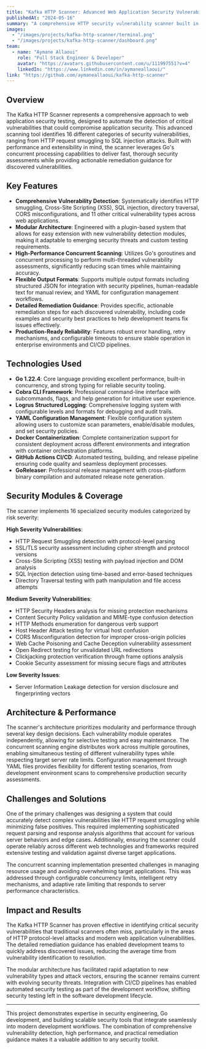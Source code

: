 ```yaml
---
title: "Kafka HTTP Scanner: Advanced Web Application Security Vulnerability Detection"
publishedAt: "2024-05-16"
summary: "A comprehensive HTTP security vulnerability scanner built in Go that detects 16 different types of web application vulnerabilities with concurrent scanning capabilities and detailed remediation guidance."
images:
  - "/images/projects/kafka-http-scanner/terminal.png"
  - "/images/projects/kafka-http-scanner/dashboard.png"
team:
  - name: "Aymane Allaoui"
    role: "Full Stack Engineer & Developer"
    avatar: "https://avatars.githubusercontent.com/u/111997551?v=4"
    linkedIn: "https://www.linkedin.com/in/aymaneallaoui/"
link: "https://github.com/aymaneallaoui/kafka-http-scanner"
---
```


## Overview

The Kafka HTTP Scanner represents a comprehensive approach to web application security testing, designed to automate the detection of critical vulnerabilities that could compromise application security. This advanced scanning tool identifies 16 different categories of security vulnerabilities, ranging from HTTP request smuggling to SQL injection attacks. Built with performance and extensibility in mind, the scanner leverages Go's concurrent processing capabilities to deliver fast, thorough security assessments while providing actionable remediation guidance for discovered vulnerabilities.

## Key Features

- **Comprehensive Vulnerability Detection**: Systematically identifies HTTP smuggling, Cross-Site Scripting (XSS), SQL injection, directory traversal, CORS misconfigurations, and 11 other critical vulnerability types across web applications.
- **Modular Architecture**: Engineered with a plugin-based system that allows for easy extension with new vulnerability detection modules, making it adaptable to emerging security threats and custom testing requirements.
- **High-Performance Concurrent Scanning**: Utilizes Go's goroutines and concurrent processing to perform multi-threaded vulnerability assessments, significantly reducing scan times while maintaining accuracy.
- **Flexible Output Formats**: Supports multiple output formats including structured JSON for integration with security pipelines, human-readable text for manual review, and YAML for configuration management workflows.
- **Detailed Remediation Guidance**: Provides specific, actionable remediation steps for each discovered vulnerability, including code examples and security best practices to help development teams fix issues effectively.
- **Production-Ready Reliability**: Features robust error handling, retry mechanisms, and configurable timeouts to ensure stable operation in enterprise environments and CI/CD pipelines.

## Technologies Used

- **Go 1.22.4**: Core language providing excellent performance, built-in concurrency, and strong typing for reliable security tooling.
- **Cobra CLI Framework**: Professional command-line interface with subcommands, flags, and help generation for intuitive user experience.
- **Logrus Structured Logging**: Comprehensive logging system with configurable levels and formats for debugging and audit trails.
- **YAML Configuration Management**: Flexible configuration system allowing users to customize scan parameters, enable/disable modules, and set security policies.
- **Docker Containerization**: Complete containerization support for consistent deployment across different environments and integration with container orchestration platforms.
- **GitHub Actions CI/CD**: Automated testing, building, and release pipeline ensuring code quality and seamless deployment processes.
- **GoReleaser**: Professional release management with cross-platform binary compilation and automated release note generation.

## Security Modules & Coverage

The scanner implements 16 specialized security modules categorized by risk severity:

**High Severity Vulnerabilities**:

- HTTP Request Smuggling detection with protocol-level parsing
- SSL/TLS security assessment including cipher strength and protocol versions
- Cross-Site Scripting (XSS) testing with payload injection and DOM analysis
- SQL Injection detection using time-based and error-based techniques
- Directory Traversal testing with path manipulation and file access attempts

**Medium Severity Vulnerabilities**:

- HTTP Security Headers analysis for missing protection mechanisms
- Content Security Policy validation and MIME-type confusion detection
- HTTP Methods enumeration for dangerous verb support
- Host Header Attack testing for virtual host confusion
- CORS Misconfiguration detection for improper cross-origin policies
- Web Cache Poisoning and Cache Deception vulnerability assessment
- Open Redirect testing for unvalidated URL redirections
- Clickjacking protection verification through frame options analysis
- Cookie Security assessment for missing secure flags and attributes

**Low Severity Issues**:

- Server Information Leakage detection for version disclosure and fingerprinting vectors

## Architecture & Performance

The scanner's architecture prioritizes modularity and performance through several key design decisions. Each vulnerability module operates independently, allowing for selective testing and easy maintenance. The concurrent scanning engine distributes work across multiple goroutines, enabling simultaneous testing of different vulnerability types while respecting target server rate limits. Configuration management through YAML files provides flexibility for different testing scenarios, from development environment scans to comprehensive production security assessments.

## Challenges and Solutions

One of the primary challenges was designing a system that could accurately detect complex vulnerabilities like HTTP request smuggling while minimizing false positives. This required implementing sophisticated request parsing and response analysis algorithms that account for various server behaviors and edge cases. Additionally, ensuring the scanner could operate reliably across different web technologies and frameworks required extensive testing and validation against diverse target applications.

The concurrent scanning implementation presented challenges in managing resource usage and avoiding overwhelming target applications. This was addressed through configurable concurrency limits, intelligent retry mechanisms, and adaptive rate limiting that responds to server performance characteristics.

## Impact and Results

The Kafka HTTP Scanner has proven effective in identifying critical security vulnerabilities that traditional scanners often miss, particularly in the areas of HTTP protocol-level attacks and modern web application vulnerabilities. The detailed remediation guidance has enabled development teams to quickly address discovered issues, reducing the average time from vulnerability identification to resolution.

The modular architecture has facilitated rapid adaptation to new vulnerability types and attack vectors, ensuring the scanner remains current with evolving security threats. Integration with CI/CD pipelines has enabled automated security testing as part of the development workflow, shifting security testing left in the software development lifecycle.

---

This project demonstrates expertise in security engineering, Go development, and building scalable security tools that integrate seamlessly into modern development workflows. The combination of comprehensive vulnerability detection, high performance, and practical remediation guidance makes it a valuable addition to any security toolkit.

